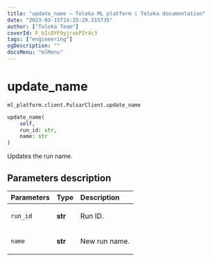 ```yaml
---
title: "update_name — Toloka ML platform | Toloka documentation"
date: "2023-03-15T14:35:29.315735"
author: ["Toloka Team"]
coverId: F_bIcOYF9yjrxkPZrXc3
tags: ["engineering"]
ogDescription: ""
docsMenu: "mlMenu"
---
```


# update_name

`ml_platform.client.PulsarClient.update_name`

```python
update_name(
    self,
    run_id: str,
    name: str
)
```

Updates the run name.

## Parameters description

| Parameters | Type | Description |
| :----------| :----| :-----------|
`run_id`|**str**|<p>Run ID.</p>
`name`|**str**|<p>New run name.</p>
